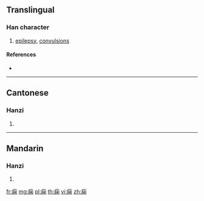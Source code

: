 {{character info/new}}
{{also|癇}}
==Translingual==

===Han character===
{{Han char|rn=104|rad=疒|as=07|sn=12|four=|canj=KLSD}}

# [[epilepsy]], [[convulsion]]s

====References====
* {{Han ref|kx=0774.251|hdz=42676.160|uh=75EB|ud=30187}}

----

==Cantonese==

===Hanzi===
{{yue-hanzi|jyut=|y=haan4|tra=癇}}

# {{defn|lang=yue|sort=疒07}}

----

==Mandarin==

===Hanzi===
{{cmn-hanzi|tra=癇|pin=[[xián]] ([[xian2]])|wg=hsien<sup>2</sup>}}

# {{defn|lang=cmn|sort=疒07}}

[[fr:痫]]
[[mg:痫]]
[[pl:痫]]
[[th:痫]]
[[vi:痫]]
[[zh:痫]]